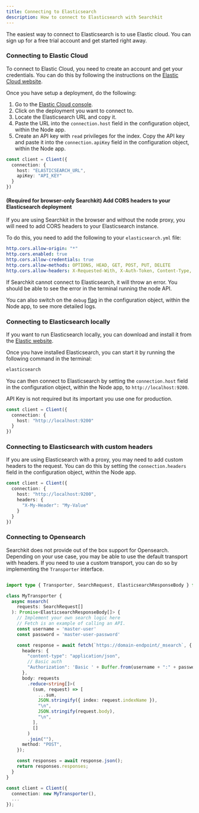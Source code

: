 ```yaml
---
title: Connecting to Elasticsearch
description: How to connect to Elasticsearch with Searchkit
---
```


The easiest way to connect to Elasticsearch is to use Elastic cloud. You can sign up for a free trial account and get started right away.

### Connecting to Elastic Cloud

To connect to Elastic Cloud, you need to create an account and get your credentials. You can do this by following the instructions on the [Elastic Cloud website](https://www.elastic.co/cloud).

Once you have setup a deployment, do the following:

1. Go to the [Elastic Cloud console](https://cloud.elastic.co/).
2. Click on the deployment you want to connect to.
3. Locate the Elasticsearch URL and copy it.
4. Paste the URL into the `connection.host` field in the configuration object, within the Node app.
5. Create an API key with `read` privileges for the index. Copy the API key and paste it into the `connection.apiKey` field in the configuration object, within the Node app. 

```ts
const client = Client({
  connection: {
    host: "ELASTICSEARCH_URL",
    apiKey: "API_KEY"
  }
})
```

#### (Required for browser-only Searchkit) Add CORS headers to your Elasticsearch deployment

If you are using Searchkit in the browser and without the node proxy, you will need to add CORS headers to your Elasticsearch instance.

To do this, you need to add the following to your `elasticsearch.yml` file:

```yaml
http.cors.allow-origin: "*"
http.cors.enabled: true
http.cors.allow-credentials: true
http.cors.allow-methods: OPTIONS, HEAD, GET, POST, PUT, DELETE
http.cors.allow-headers: X-Requested-With, X-Auth-Token, Content-Type, Content-Length, Authorization, Access-Control-Allow-Headers, Accept, x-elastic-client-meta
```

If Searchkit cannot connect to Elasticsearch, it will throw an error. You should be able to see the error in the terminal running the node API.

You can also switch on the `debug` [flag](/docs/api-documentation/api#debug-mode) in the configuration object, within the Node app, to see more detailed logs.

### Connecting to Elasticsearch locally

If you want to run Elasticsearch locally, you can download and install it from the [Elastic website](https://www.elastic.co/downloads/elasticsearch).

Once you have installed Elasticsearch, you can start it by running the following command in the terminal:

```bash
elasticsearch
```

You can then connect to Elasticsearch by setting the `connection.host` field in the configuration object, within the Node app, to `http://localhost:9200`.

API Key is not required but its important you use one for production.

```ts
const client = Client({
  connection: {
    host: "http://localhost:9200"
  }
})
```

### Connecting to Elasticsearch with custom headers

If you are using Elasticsearch with a proxy, you may need to add custom headers to the request. You can do this by setting the `connection.headers` field in the configuration object, within the Node app.

```ts
const client = Client({
  connection: {
    host: "http://localhost:9200",
    headers: {
      "X-My-Header": "My-Value"
    }
  }
})
```


### Connecting to Opensearch

Searchkit does not provide out of the box support for Opensearch. Depending on your use case, you may be able to use the default transport with headers. If you need to use a custom transport, you can do so by implementing the `Transporter` interface.

```ts

import type { Transporter, SearchRequest, ElasticsearchResponseBody } from '@searchkit/api'

class MyTransporter {
  async msearch(
    requests: SearchRequest[]
  ): Promise<ElasticsearchResponseBody[]> {
    // Implement your own search logic here
    // Fetch is an example of calling an API.
    const username = 'master-user'
    const password = 'master-user-password'

    const response = await fetch(`https://domain-endpoint/_msearch`, {
      headers: {
        "content-type": "application/json",
        // Basic auth
        "Authorization": 'Basic ' + Buffer.from(username + ":" + password).toString('base64')
      },
      body: requests
        .reduce<string[]>(
          (sum, request) => [
            ...sum,
            JSON.stringify({ index: request.indexName }),
            "\n",
            JSON.stringify(request.body),
            "\n",
          ],
          []
        )
        .join(""),
      method: "POST",
    });

    const responses = await response.json();
    return responses.responses;
  }
}

const client = Client({
  connection: new MyTransporter(),
  ...
});
```

